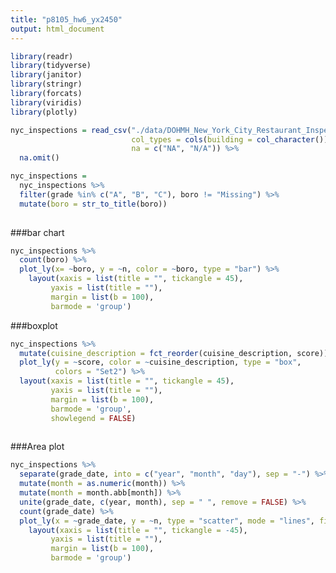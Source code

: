```yaml
---
title: "p8105_hw6_yx2450"
output: html_document
---
```


```r
library(readr)
library(tidyverse)
library(janitor)
library(stringr)
library(forcats)
library(viridis)
library(plotly)
```

```r
nyc_inspections = read_csv("./data/DOHMH_New_York_City_Restaurant_Inspection_Results.csv.gz", 
                           col_types = cols(building = col_character()),
                           na = c("NA", "N/A")) %>% 
  na.omit()

nyc_inspections =
  nyc_inspections %>%
  filter(grade %in% c("A", "B", "C"), boro != "Missing") %>% 
  mutate(boro = str_to_title(boro)) 
  
```

###bar chart
```r
nyc_inspections %>% 
  count(boro) %>% 
  plot_ly(x= ~boro, y = ~n, color = ~boro, type = "bar") %>% 
    layout(xaxis = list(title = "", tickangle = 45),
         yaxis = list(title = ""),
         margin = list(b = 100),
         barmode = 'group')

```

###boxplot
```r
nyc_inspections %>% 
  mutate(cuisine_description = fct_reorder(cuisine_description, score)) %>%
  plot_ly(y = ~score, color = ~cuisine_description, type = "box",
          colors = "Set2") %>% 
  layout(xaxis = list(title = "", tickangle = 45),
         yaxis = list(title = ""),
         margin = list(b = 100),
         barmode = 'group',
         showlegend = FALSE)  
  
```

###Area plot
```r
nyc_inspections %>%
  separate(grade_date, into = c("year", "month", "day"), sep = "-") %>% 
  mutate(month = as.numeric(month)) %>% 
  mutate(month = month.abb[month]) %>% 
  unite(grade_date, c(year, month), sep = " ", remove = FALSE) %>% 
  count(grade_date) %>% 
  plot_ly(x = ~grade_date, y = ~n, type = "scatter", mode = "lines", fill = "tozeroy") %>% 
    layout(xaxis = list(title = "", tickangle = -45),
         yaxis = list(title = ""),
         margin = list(b = 100),
         barmode = 'group')
```

